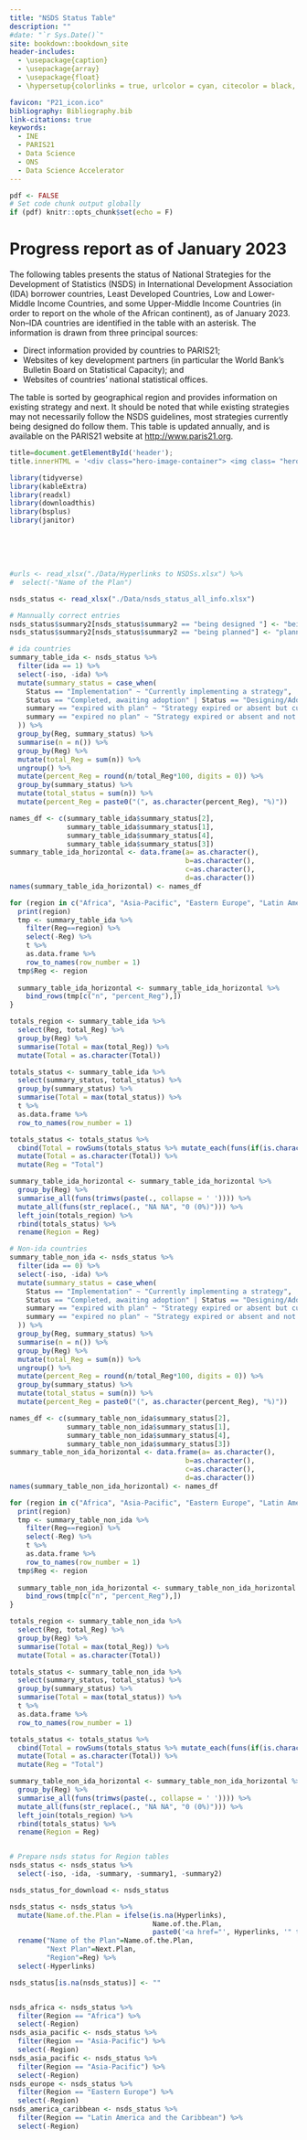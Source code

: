 ```yaml
--- 
title: "NSDS Status Table"
description: ""
#date: "`r Sys.Date()`"
site: bookdown::bookdown_site
header-includes:
  - \usepackage{caption}
  - \usepackage{array}
  - \usepackage{float}
  - \hypersetup{colorlinks = true, urlcolor = cyan, citecolor = black, menucolor = black, anchorcolor = black, linkcolor=black}

favicon: "P21_icon.ico"
bibliography: Bibliography.bib
link-citations: true
keywords:
  - INE 
  - PARIS21
  - Data Science
  - ONS 
  - Data Science Accelerator 
---
```


<!-- From gitbook to pdf:

for pdf: bookdown::render_book("index.Rmd", "bookdown::pdf_book") 
for gitbook: bookdown::render_book("index.Rmd", "bookdown::gitbook")

From html to pdf 4 things change:
  1. uncomment last figure from knitr chunk to latex format in chapter 03.
  3. uncomment emphbox in 04.
  4. Set pdf <- TRUE to hide code chunk output and adjust kable formating in Appendix
-->



```r
pdf <- FALSE
# Set code chunk output globally 
if (pdf) knitr::opts_chunk$set(echo = F)
```

# Progress report as of January 2023 {-}

The following tables presents the status of National Strategies for the Development of Statistics (NSDS) in International Development Association (IDA) borrower countries, Least Developed Countries, Low and Lower-Middle Income Countries, and some Upper-Middle Income Countries (in order to report on the whole of the African continent), as of January 2023. Non–IDA countries are identified in the table with an asterisk. The information is drawn from three principal sources:

  - Direct information provided by countries to PARIS21;
  - Websites of key development partners (in particular the World Bank's Bulletin Board on Statistical Capacity); and 
  - Websites of countries' national statistical offices.

The table is sorted by geographical region and provides information on existing strategy and next. It should be noted that while existing strategies may not necessarily follow the NSDS guidelines, most strategies currently being designed do follow them. This table is updated annually, and is available on the PARIS21 website at [http://www.paris21.org](http://www.paris21.org).

```js
title=document.getElementById('header');
title.innerHTML = '<div class="hero-image-container"> <img class= "hero-image" src="./images/stat_cap_cover.png"> </div> <br> <br> <br> <br> <br> <br> <br> <br> <br> <br>' + title.innerHTML
```

```r
library(tidyverse)
library(kableExtra)
library(readxl)
library(downloadthis)
library(bsplus)
library(janitor)
``` 

<br>
<br>
<br>


```r
#urls <- read_xlsx("./Data/Hyperlinks to NSDSs.xlsx") %>%
#  select(-"Name of the Plan")

nsds_status <- read_xlsx("./Data/nsds_status_all_info.xlsx") 

# Mannually correct entries
nsds_status$summary2[nsds_status$summary2 == "being designed "] <- "being designed"
nsds_status$summary2[nsds_status$summary2 == "being planned"] <- "planned"

# ida countries
summary_table_ida <- nsds_status %>%
  filter(ida == 1) %>%
  select(-iso, -ida) %>%
  mutate(summary_status = case_when(
    Status == "Implementation" ~ "Currently implementing a strategy", 
    Status == "Completed, awaiting adoption" | Status == "Designing/Adopting" ~ "Currently designing a strategy or awaiting adoption",
    summary == "expired with plan" ~ "Strategy expired or absent but currently planning an NSDS",
    summary == "expired no plan" ~ "Strategy expired or absent and not planning one"
  )) %>% 
  group_by(Reg, summary_status) %>%
  summarise(n = n()) %>% 
  group_by(Reg) %>% 
  mutate(total_Reg = sum(n)) %>% 
  ungroup() %>% 
  mutate(percent_Reg = round(n/total_Reg*100, digits = 0)) %>%
  group_by(summary_status) %>%
  mutate(total_status = sum(n)) %>%
  mutate(percent_Reg = paste0("(", as.character(percent_Reg), "%)"))

names_df <- c(summary_table_ida$summary_status[2],
              summary_table_ida$summary_status[1],
              summary_table_ida$summary_status[4],
              summary_table_ida$summary_status[3])
summary_table_ida_horizontal <- data.frame(a= as.character(),
                                           b=as.character(),
                                           c=as.character(),
                                           d=as.character())
names(summary_table_ida_horizontal) <- names_df

for (region in c("Africa", "Asia-Pacific", "Eastern Europe", "Latin America and the Caribbean")){
  print(region)
  tmp <- summary_table_ida %>% 
    filter(Reg==region) %>% 
    select(-Reg) %>% 
    t %>% 
    as.data.frame %>% 
    row_to_names(row_number = 1)
  tmp$Reg <- region
  
  summary_table_ida_horizontal <- summary_table_ida_horizontal %>% 
    bind_rows(tmp[c("n", "percent_Reg"),])
}

totals_region <- summary_table_ida %>%
  select(Reg, total_Reg) %>%
  group_by(Reg) %>% 
  summarise(Total = max(total_Reg)) %>% 
  mutate(Total = as.character(Total))

totals_status <- summary_table_ida %>%
  select(summary_status, total_status) %>%
  group_by(summary_status) %>% 
  summarise(Total = max(total_status)) %>% 
  t %>% 
  as.data.frame %>% 
  row_to_names(row_number = 1)

totals_status <- totals_status %>%
  cbind(Total = rowSums(totals_status %>% mutate_each(funs(if(is.character(.)) as.numeric(.) else .)))) %>%
  mutate(Total = as.character(Total)) %>%
  mutate(Reg = "Total")

summary_table_ida_horizontal <- summary_table_ida_horizontal %>%
  group_by(Reg) %>% 
  summarise_all(funs(trimws(paste(., collapse = ' ')))) %>%
  mutate_all(funs(str_replace(., "NA NA", "0 (0%)"))) %>% 
  left_join(totals_region) %>% 
  rbind(totals_status) %>% 
  rename(Region = Reg)

# Non-ida countries
summary_table_non_ida <- nsds_status %>%
  filter(ida == 0) %>%
  select(-iso, -ida) %>%
  mutate(summary_status = case_when(
    Status == "Implementation" ~ "Currently implementing a strategy", 
    Status == "Completed, awaiting adoption" | Status == "Designing/Adopting" ~ "Currently designing a strategy or awaiting adoption",
    summary == "expired with plan" ~ "Strategy expired or absent but currently planning an NSDS",
    summary == "expired no plan" ~ "Strategy expired or absent and not planning one"
  )) %>% 
  group_by(Reg, summary_status) %>%
  summarise(n = n()) %>% 
  group_by(Reg) %>% 
  mutate(total_Reg = sum(n)) %>% 
  ungroup() %>% 
  mutate(percent_Reg = round(n/total_Reg*100, digits = 0)) %>%
  group_by(summary_status) %>%
  mutate(total_status = sum(n)) %>%
  mutate(percent_Reg = paste0("(", as.character(percent_Reg), "%)"))

names_df <- c(summary_table_non_ida$summary_status[2],
              summary_table_non_ida$summary_status[1],
              summary_table_non_ida$summary_status[4],
              summary_table_non_ida$summary_status[3])
summary_table_non_ida_horizontal <- data.frame(a= as.character(),
                                           b=as.character(),
                                           c=as.character(),
                                           d=as.character())
names(summary_table_non_ida_horizontal) <- names_df

for (region in c("Africa", "Asia-Pacific", "Eastern Europe", "Latin America and the Caribbean")){
  print(region)
  tmp <- summary_table_non_ida %>% 
    filter(Reg==region) %>% 
    select(-Reg) %>% 
    t %>% 
    as.data.frame %>% 
    row_to_names(row_number = 1)
  tmp$Reg <- region
  
  summary_table_non_ida_horizontal <- summary_table_non_ida_horizontal %>% 
    bind_rows(tmp[c("n", "percent_Reg"),])
}

totals_region <- summary_table_non_ida %>%
  select(Reg, total_Reg) %>%
  group_by(Reg) %>% 
  summarise(Total = max(total_Reg)) %>% 
  mutate(Total = as.character(Total))

totals_status <- summary_table_non_ida %>%
  select(summary_status, total_status) %>%
  group_by(summary_status) %>% 
  summarise(Total = max(total_status)) %>% 
  t %>% 
  as.data.frame %>% 
  row_to_names(row_number = 1)

totals_status <- totals_status %>%
  cbind(Total = rowSums(totals_status %>% mutate_each(funs(if(is.character(.)) as.numeric(.) else .)))) %>%
  mutate(Total = as.character(Total)) %>%
  mutate(Reg = "Total")

summary_table_non_ida_horizontal <- summary_table_non_ida_horizontal %>%
  group_by(Reg) %>% 
  summarise_all(funs(trimws(paste(., collapse = ' ')))) %>%
  mutate_all(funs(str_replace(., "NA NA", "0 (0%)"))) %>% 
  left_join(totals_region) %>% 
  rbind(totals_status) %>% 
  rename(Region = Reg)


# Prepare nsds status for Region tables
nsds_status <- nsds_status %>%
  select(-iso, -ida, -summary, -summary1, -summary2) 

nsds_status_for_download <- nsds_status 

nsds_status <- nsds_status %>%
  mutate(Name.of.the.Plan = ifelse(is.na(Hyperlinks), 
                                   Name.of.the.Plan, 
                                   paste0('<a href="', Hyperlinks, '" target="_blank">',Name.of.the.Plan,'</a>'))) %>%
  rename("Name of the Plan"=Name.of.the.Plan, 
         "Next Plan"=Next.Plan,
         "Region"=Reg) %>%
  select(-Hyperlinks) 

nsds_status[is.na(nsds_status)] <- ""  


nsds_africa <- nsds_status %>%
  filter(Region == "Africa") %>%
  select(-Region) 
nsds_asia_pacific <- nsds_status %>%
  filter(Region == "Asia-Pacific") %>%
  select(-Region)
nsds_asia_pacific <- nsds_status %>%
  filter(Region == "Asia-Pacific") %>%
  select(-Region)
nsds_europe <- nsds_status %>%
  filter(Region == "Eastern Europe") %>%
  select(-Region)
nsds_america_caribbean <- nsds_status %>%
  filter(Region == "Latin America and the Caribbean") %>%
  select(-Region) 
```
<br>
<br>
<br>
<br>
<br>
<br>


<!--
top_cover_image <-  paste(readLines("top_cover_image.html"), collapse="\n")
title.innerHTML = '<img src="./images/ds_stream_cropped.jpg" alt="top cover image">' + title.innerHTML
-->


